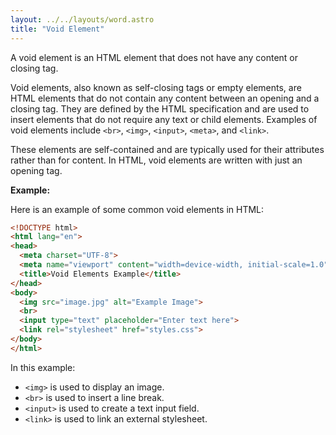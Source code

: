 ```yaml
---
layout: ../../layouts/word.astro
title: "Void Element"
---
```

A void element is an HTML element that does not have any content or closing tag.

Void elements, also known as self-closing tags or empty elements, are HTML elements that do not contain any content between an opening and a closing tag. They are defined by the HTML specification and are used to insert elements that do not require any text or child elements. Examples of void elements include `<br>`, `<img>`, `<input>`, `<meta>`, and `<link>`.

These elements are self-contained and are typically used for their attributes rather than for content. In HTML, void elements are written with just an opening tag. 

**Example:**

Here is an example of some common void elements in HTML:

```html
<!DOCTYPE html>
<html lang="en">
<head>
  <meta charset="UTF-8">
  <meta name="viewport" content="width=device-width, initial-scale=1.0">
  <title>Void Elements Example</title>
</head>
<body>
  <img src="image.jpg" alt="Example Image">
  <br>
  <input type="text" placeholder="Enter text here">
  <link rel="stylesheet" href="styles.css">
</body>
</html>
```

In this example:
- `<img>` is used to display an image.
- `<br>` is used to insert a line break.
- `<input>` is used to create a text input field.
- `<link>` is used to link an external stylesheet.